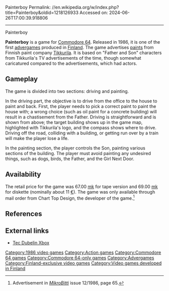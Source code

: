 Painterboy
Permalink: //en.wikipedia.org/w/index.php?title=Painterboy&oldid=1218126933
Accessed on: 2024-06-26T17:00:39.918806



------
Painterboy
{{Multiple issues|
{{refimprove|date=December 2014}}
{{notability|Products|date=December 2014}}
}}

{{Infobox video game
|title = Painterboy
|image = PainterboyTitleScreenC64.jpg
|caption = Title screen
|developer = [[Chart Top Design]] 
|publisher = [[Tikkurila (corporation)|Tikkurila]]
|designer = 
|engine = 
|released = 1986
|genre = [[Action game|Action]]
|modes = [[Single-player video game|Single player]]
|platforms = [[Commodore 64]]
}}
'''Painterboy''' is a game for [[Commodore 64]]. Released in 1986, it is one of the first [[advergame]]s produced in [[Finland]]. The game advertises [[paint]]s from Finnish paint company [[Tikkurila (corporation)|Tikkurila]]. It is based on "Father and Son" characters from Tikkurila's TV advertisements of the time, though somewhat caricatured compared to the advertisements, which had actors.

== Gameplay ==

The game is divided into two sections: driving and painting.

In the driving part, the objective is to drive from the office to the house to paint and back. First, the player needs to pick a correct paint to paint the house with; a wrong choice (such as oil paint for a concrete building) will result in a chastisement from the Father. Driving is straightforward and is shown from above; the target building shows up in the game map, highlighted with Tikkurila's logo, and the compass shows where to drive. Driving off the road, colliding with a building, or getting run over by a train will make the player lose a life.

In the painting section, the player controls the Son, painting various sections of the building. The player must avoid painting any undesired things, such as dogs, birds, the Father, and the Girl Next Door.

== Availability ==
The retail price for the game was 67.00 [[Finnish markka|mk]] for tape version and 69.00 [[Finnish markka|mk]] for diskette (nominally about 11 [[Euro|€]]). The game was only available through mail order from Chart Top Design, the developer of the game.<ref>Advertisement in ''[[MikroBitti]]'' issue 12/1986, page 65.</ref>

== References ==
{{Reflist}}

==External links==
* [https://web.archive.org/web/20060513093820/http://www.tdubel.com/emulaattorit/sc64pelit2.html Tec Dubelin Xbox] {{in lang|fi}}

[[Category:1986 video games]]
[[Category:Action games]]
[[Category:Commodore 64 games]]
[[Category:Commodore 64-only games]]
[[Category:Advergames]]
[[Category:Finland-exclusive video games]]
[[Category:Video games developed in Finland]]